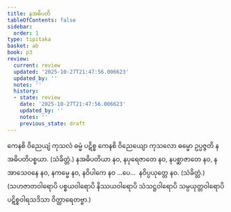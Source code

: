 ```yaml
---
title: နအဓိပတိ
tableOfContents: false
sidebar:
  order: 1
type: tipitaka
basket: ab
book: p3
review:
  current: review
  updated: '2025-10-27T21:47:56.006623'
  updated_by: ''
  notes: ''
  history:
  - state: review
    date: '2025-10-27T21:47:56.006623'
    updated_by: ''
    notes: ''
    previous_state: draft
---
```



<ReviewStatus review={frontmatter.review} showDetails={true} />

<HypothesisAnnotation frontmatter={frontmatter} />

<DynamicBreadcrumb />

<Division number="57" book="p3" e="ch" v="39" p="358">

<Paragraph number="1580" book="p3">
ကေနစိ ဝိညေယျံ ကုသလံ ဓမ္မံ ပဋိစ္စ ကေနစိ ဝိညေယျော ကုသလော ဓမ္မော ဥပ္ပဇ္ဇတိ နအဓိပတိပစ္စယာ. (သံခိတ္တံ.)
</Paragraph>

</Division>
<Division number="58" book="p3" e="ch" v="39" p="358">

<Paragraph number="1581" book="p3">
နအဓိပတိယာ နဝ, နပုရေဇာတေ နဝ, နပစ္ဆာဇာတေ နဝ, နအာသေဝနေ နဝ, နကမ္မေ နဝ, နဝိပါကေ နဝ …ပေ…  နဝိပ္ပယုတ္တေ နဝ. (သံခိတ္တံ.)
</Paragraph>

<Paragraph number="1582" book="p3">
(သဟဇာတဝါရောပိ ပစ္စယဝါရောပိ နိဿယဝါရောပိ သံသဋ္ဌဝါရောပိ သမ္ပယုတ္တဝါရောပိ ပဋိစ္စဝါရသဒိသာ ဝိတ္ထာရေတဗ္ဗာ.)
</Paragraph>
</Division>